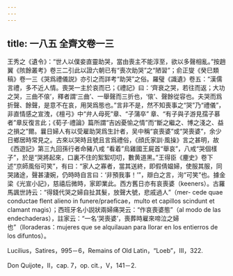 ```yaml
---
---
---
```

title: 一八五 全齊文卷一三
---




王秀之《遺令》：“世人以僕妾直靈助哭，當由喪主不能淳至，欲以多聲相亂。”按趙翼《陔餘叢考》卷三二引此以證六朝已有“喪次助哭”之“陋習”；俞正燮《癸巳類稿》卷一三《哭爲禮儀説》亦引之而詳考“助哭”之俗。羅璧《識遺》卷五：“漢儒言禮，多不近人情。喪哭一主於哀而已；《禮記》曰：‘齊衰之哭，若往而返；大功之哭，三曲不偯’，釋者謂‘三曲’、一舉聲而三折也，‘偯’、聲餘從容也。夫哭而爲折聲、餘聲，是意不在哀，用哭爲態也。”言非不是，然不知喪事之“哭”乃“禮儀”，非直情感之宣洩，《檀弓》中“弁人母死”章、“子蒲卒” 章、“有子與子游見孺子慕者”章反復言此；《荀子·禮論》篇所謂“吉凶憂愉之情”而“斷之繼之、博之淺之、益之損之”爾。曩日婦人有以受雇助哭爲生計者，吴中稱“哀喪婆”或“哭喪婆”，余少日鄉居時常見之。古來以哭時且號且言爲禮俗，《顔氏家訓·風操》言之甚明，故《西遊記》第三九回孫行者命豬八戒 “看着”烏雞國王屍首“舉哀”，八戒“哭個樣子”，於是“哭將起來，口裏不住的絮絮叨叨，數黄道黑。”王得臣《麈史》卷下述“京師風俗可笑”，有曰：“家人之寡者，當其送終，即假倩媪婦，使服其服，同哭諸途，聲甚淒婉，仍時時自言曰：‘非預我事！’”，辯白之言，洵“可笑”也。據金梁《光宣小記》，慈禧后微時，家即業此。西方舊日亦有哀喪婆（keeners）。古羅馬諷世詩云：“得錢代哭之婦自扯其髮，放聲大號，悲戚過人”（mer- cede quae conductae flent alieno in funere/praeficae，multo et capillos scindunt et clamant magis）；西班牙名小説狀兩婦痛哭云：“作哀喪婆態”（al modo de las endechaderas），註家云：“一名‘哭喪婆’，喪葬時雇來啼泣之婦也”（lloraderas：mujeres que se alquilauan para llorar en los entierros de los difuntos）。

Lucilius，Satires，995－6，Remains of Old Latin，“Loeb”，III，322.

Don Quijote，II，cap. 7，op. cit.，V，141－2.